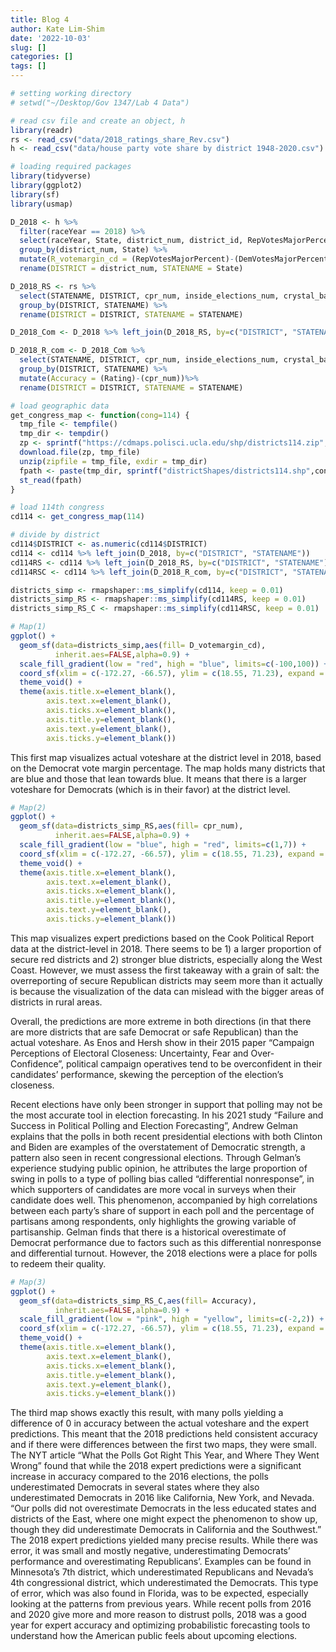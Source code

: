 ```yaml
---
title: Blog 4
author: Kate Lim-Shim
date: '2022-10-03'
slug: []
categories: []
tags: []
---
```

```r
# setting working directory
# setwd("~/Desktop/Gov 1347/Lab 4 Data")

# read csv file and create an object, h
library(readr)
rs <- read_csv("data/2018_ratings_share_Rev.csv")
h <- read_csv("data/house party vote share by district 1948-2020.csv")

# loading required packages
library(tidyverse)
library(ggplot2)
library(sf)
library(usmap)
```

```r
D_2018 <- h %>%
  filter(raceYear == 2018) %>%
  select(raceYear, State, district_num, district_id, RepVotesMajorPercent, DemVotesMajorPercent) %>%
  group_by(district_num, State) %>%
  mutate(R_votemargin_cd = (RepVotesMajorPercent)-(DemVotesMajorPercent), D_votemargin_cd = (DemVotesMajorPercent)-(RepVotesMajorPercent), Rating = ifelse(DemVotesMajorPercent>56, 1, ifelse(DemVotesMajorPercent>54 & DemVotesMajorPercent<= 56, 2, ifelse(DemVotesMajorPercent>52 & DemVotesMajorPercent<= 54, 3, ifelse(DemVotesMajorPercent>= 48 & DemVotesMajorPercent<= 52, 4, ifelse(DemVotesMajorPercent >= 46 & DemVotesMajorPercent<48, 5, ifelse(DemVotesMajorPercent>= 44 & DemVotesMajorPercent<46, 6, ifelse(DemVotesMajorPercent<44,7))))))))%>%
  rename(DISTRICT = district_num, STATENAME = State)
```

```r
D_2018_RS <- rs %>%
  select(STATENAME, DISTRICT, cpr_num, inside_elections_num, crystal_ball_num, avg) %>%
  group_by(DISTRICT, STATENAME) %>%
  rename(DISTRICT = DISTRICT, STATENAME = STATENAME)

D_2018_Com <- D_2018 %>% left_join(D_2018_RS, by=c("DISTRICT", "STATENAME"))

D_2018_R_com <- D_2018_Com %>%
  select(STATENAME, DISTRICT, cpr_num, inside_elections_num, crystal_ball_num, avg, Rating) %>%
  group_by(DISTRICT, STATENAME) %>%
  mutate(Accuracy = (Rating)-(cpr_num))%>%
  rename(DISTRICT = DISTRICT, STATENAME = STATENAME)
```

```r
# load geographic data
get_congress_map <- function(cong=114) {
  tmp_file <- tempfile()
  tmp_dir <- tempdir()
  zp <- sprintf("https://cdmaps.polisci.ucla.edu/shp/districts114.zip",cong)
  download.file(zp, tmp_file)
  unzip(zipfile = tmp_file, exdir = tmp_dir)
  fpath <- paste(tmp_dir, sprintf("districtShapes/districts114.shp",cong), sep = "/")
  st_read(fpath)
}

# load 114th congress
cd114 <- get_congress_map(114)

# divide by district
cd114$DISTRICT <- as.numeric(cd114$DISTRICT)
cd114 <- cd114 %>% left_join(D_2018, by=c("DISTRICT", "STATENAME"))
cd114RS <- cd114 %>% left_join(D_2018_RS, by=c("DISTRICT", "STATENAME"))
cd114RSC <- cd114 %>% left_join(D_2018_R_com, by=c("DISTRICT", "STATENAME"))

districts_simp <- rmapshaper::ms_simplify(cd114, keep = 0.01)
districts_simp_RS <- rmapshaper::ms_simplify(cd114RS, keep = 0.01)
districts_simp_RS_C <- rmapshaper::ms_simplify(cd114RSC, keep = 0.01)
```

```r
# Map(1)
ggplot() +
  geom_sf(data=districts_simp,aes(fill= D_votemargin_cd), 
          inherit.aes=FALSE,alpha=0.9) +
  scale_fill_gradient(low = "red", high = "blue", limits=c(-100,100)) +
  coord_sf(xlim = c(-172.27, -66.57), ylim = c(18.55, 71.23), expand = FALSE) +
  theme_void() + 
  theme(axis.title.x=element_blank(),
        axis.text.x=element_blank(),
        axis.ticks.x=element_blank(),
        axis.title.y=element_blank(),
        axis.text.y=element_blank(),
        axis.ticks.y=element_blank())
```
This first map visualizes actual voteshare at the district level in 2018, based on the Democrat vote margin percentage. The map holds many districts that are blue and those that lean towards blue. It means that there is a larger voteshare for Democrats (which is in their favor) at the district level. 

```r
# Map(2)
ggplot() +
  geom_sf(data=districts_simp_RS,aes(fill= cpr_num), 
          inherit.aes=FALSE,alpha=0.9) +
  scale_fill_gradient(low = "blue", high = "red", limits=c(1,7)) +
  coord_sf(xlim = c(-172.27, -66.57), ylim = c(18.55, 71.23), expand = FALSE) +
  theme_void() + 
  theme(axis.title.x=element_blank(),
        axis.text.x=element_blank(),
        axis.ticks.x=element_blank(),
        axis.title.y=element_blank(),
        axis.text.y=element_blank(),
        axis.ticks.y=element_blank())
```
This map visualizes expert predictions based on the Cook Political Report data at the district-level in 2018. There seems to be 1) a larger proportion of secure red districts and 2) stronger blue districts, especially along the West Coast. However, we must assess the first takeaway with a grain of salt: the overreporting of secure Republican districts may seem more than it actually is because the visualization of the data can mislead with the bigger areas of districts in rural areas. 

Overall, the predictions are more extreme in both directions (in that there are more districts that are safe Democrat or safe Republican) than the actual voteshare. As Enos and Hersh show in their 2015 paper "Campaign Perceptions of Electoral Closeness: Uncertainty, Fear and Over-Confidence", political campaign operatives tend to be overconfident in their candidates' performance, skewing the perception of the election's closeness. 

Recent elections have only been stronger in support that polling may not be the most accurate tool in election forecasting. In his 2021 study "Failure and Success in Political Polling and Election Forecasting", Andrew Gelman explains that the polls in both recent presidential elections with both Clinton and Biden are examples of the overstatement of Democratic strength, a pattern also seen in recent congressional elections. Through Gelman's experience studying public opinion, he attributes the large proportion of swing in polls to a type of polling bias called "differential nonresponse", in which supporters of candidates are more vocal in surveys when their candidate does well. This phenomenon, accompanied by high correlations between each party's share of support in each poll and the percentage of partisans among respondents, only highlights the growing variable of partisanship. Gelman finds that there is a historical overestimate of Democrat performance due to factors such as this differential nonresponse and differential turnout. However, the 2018 elections were a place for polls to redeem their quality. 

```r
# Map(3)
ggplot() +
  geom_sf(data=districts_simp_RS_C,aes(fill= Accuracy), 
          inherit.aes=FALSE,alpha=0.9) +
  scale_fill_gradient(low = "pink", high = "yellow", limits=c(-2,2)) +
  coord_sf(xlim = c(-172.27, -66.57), ylim = c(18.55, 71.23), expand = FALSE) +
  theme_void() + 
  theme(axis.title.x=element_blank(),
        axis.text.x=element_blank(),
        axis.ticks.x=element_blank(),
        axis.title.y=element_blank(),
        axis.text.y=element_blank(),
        axis.ticks.y=element_blank())
```
The third map shows exactly this result, with many polls yielding a difference of 0 in accuracy between the actual voteshare and the expert predictions. This meant that the 2018 predictions held consistent accuracy and if there were differences between the first two maps, they were small. The NYT article "What the Polls Got Right This Year, and Where They Went Wrong" found that while the 2018 expert predictions were a significant increase in accuracy compared to the 2016 elections, the polls underestimated Democrats in several states where they also underestimated Democrats in 2016 like California, New York, and Nevada. "Our polls did not overestimate Democrats in the less educated states and districts of the East, where one might expect the phenomenon to show up, though they did underestimate Democrats in California and the Southwest."  The 2018 expert predictions yielded many precise results. While there was error, it was small and mostly negative, underestimating Democrats’ performance and overestimating Republicans’. Examples can be found in Minnesota’s 7th district, which underestimated Republicans and Nevada’s 4th congressional district, which underestimated the Democrats. This type of error, which was also found in Florida, was to be expected, especially looking at the patterns from previous years. While recent polls from 2016 and 2020 give more and more reason to distrust polls, 2018 was a good year for expert accuracy and optimizing probabilistic forecasting tools to understand how the American public feels about upcoming elections. 